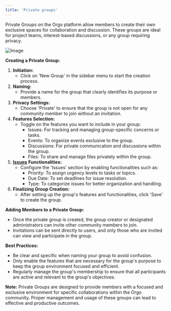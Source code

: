 ```yaml
---
title: 'Private groups'
---
```


Private Groups on the Orgo platform allow members to create their own exclusive spaces for collaboration and discussion. These groups are ideal for project teams, interest-based discussions, or any group requiring privacy.

![Image](/images/platform/Screenshot-2024-02-29-at-19.49.56.png)

**Creating a Private Group:**

1. **Initiation:**
   * Click on 'New Group' in the sidebar menu to start the creation process.
2. **Naming:**
   * Provide a name for the group that clearly identifies its purpose or members.
3. **Privacy Settings:**
   * Choose 'Private' to ensure that the group is not open for any community member to join without an invitation.
4. **Features Selection:**
   * Toggle on the features you want to include in your group:
     * Issues: For tracking and managing group-specific concerns or tasks.
     * Events: To organize events exclusive to the group.
     * Discussions: For private communication and discussions within the group.
     * Files: To share and manage files privately within the group.
5. [**Issues**](/platform/../issues) **Functionalities:**
   * Configure the 'Issues' section by enabling functionalities such as:
     * Priority: To assign urgency levels to tasks or topics.
     * Due Date: To set deadlines for issue resolution.
     * Type: To categorize issues for better organization and handling.
6. **Finalizing Group Creation:**
   * After setting up the group's features and functionalities, click 'Save' to create the group.

**Adding Members to a Private Group:**

* Once the private group is created, the group creator or designated administrators can invite other community members to join.
* Invitations can be sent directly to users, and only those who are invited can view and participate in the group.

**Best Practices:**

* Be clear and specific when naming your group to avoid confusion.
* Only enable the features that are necessary for the group's purpose to keep the group environment focused and efficient.
* Regularly manage the group's membership to ensure that all participants are active and relevant to the group's objectives.

**Note:** Private Groups are designed to provide members with a focused and exclusive environment for specific collaborations within the Orgo community. Proper management and usage of these groups can lead to effective and productive outcomes.